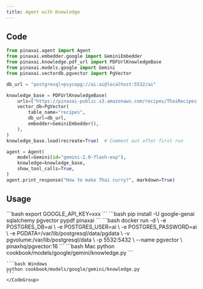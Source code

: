 ```yaml
---
title: Agent with Knowledge
---
```


## Code

```python cookbook/models/google/gemini/knowledge.py
from pinaxai.agent import Agent
from pinaxai.embedder.google import GeminiEmbedder
from pinaxai.knowledge.pdf_url import PDFUrlKnowledgeBase
from pinaxai.models.google import Gemini
from pinaxai.vectordb.pgvector import PgVector

db_url = "postgresql+psycopg://ai:ai@localhost:5532/ai"

knowledge_base = PDFUrlKnowledgeBase(
    urls=["https://pinaxai-public.s3.amazonaws.com/recipes/ThaiRecipes.pdf"],
    vector_db=PgVector(
        table_name="recipes",
        db_url=db_url,
        embedder=GeminiEmbedder(),
    ),
)
knowledge_base.load(recreate=True)  # Comment out after first run

agent = Agent(
    model=Gemini(id="gemini-2.0-flash-exp"),
    knowledge=knowledge_base,
    show_tool_calls=True,
)
agent.print_response("How to make Thai curry?", markdown=True)
```

## Usage

<Steps>
  <Snippet file="create-venv-step.mdx" />

  <Step title="Set your API key">
    ```bash
    export GOOGLE_API_KEY=xxx
    ```
  </Step>

  <Step title="Install libraries">
    ```bash
    pip install -U google-genai sqlalchemy pgvector pypdf pinaxai
    ```
  </Step>

  <Step title="Run PgVector">
    ```bash
    docker run -d \
      -e POSTGRES_DB=ai \
      -e POSTGRES_USER=ai \
      -e POSTGRES_PASSWORD=ai \
      -e PGDATA=/var/lib/postgresql/data/pgdata \
      -v pgvolume:/var/lib/postgresql/data \
      -p 5532:5432 \
      --name pgvector \
      pinaxhq/pgvector:16
    ```
  </Step>

  <Step title="Run Agent">
    <CodeGroup>
    ```bash Mac
    python cookbook/models/google/gemini/knowledge.py
    ```

    ```bash Windows
    python cookbook/models/google/gemini/knowledge.py
    ```
    </CodeGroup>
  </Step>
</Steps>
